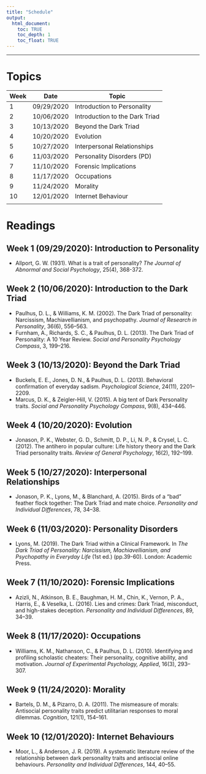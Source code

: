 ```yaml
---
title: "Schedule"
output: 
  html_document:
    toc: TRUE
    toc_depth: 1
    toc_float: TRUE
---
```


***

# Topics

| Week | Date       | Topic                              |
|------|------------|------------------------------------|
| 1    | 09/29/2020 | Introduction to Personality        |
| 2    | 10/06/2020 | Introduction to the Dark Triad     |
| 3    | 10/13/2020 | Beyond the Dark Triad              |
| 4    | 10/20/2020 | Evolution                          |
| 5    | 10/27/2020 | Interpersonal Relationships        |
| 6    | 11/03/2020 | Personality Disorders (PD)         |
| 7    | 11/10/2020 | Forensic Implications              |
| 8    | 11/17/2020 | Occupations                        |
| 9    | 11/24/2020 | Morality                           |
| 10   | 12/01/2020 | Internet Behaviour                 |
|      |            |                                    |

# Readings

## Week 1 (09/29/2020): Introduction to Personality
  * Allport, G. W. (1931). What is a trait of personality? *The Journal of Abnormal and Social Psychology*, 25(4), 368-372.
  
## Week 2 (10/06/2020): Introduction to the Dark Triad
  * Paulhus, D. L., & Williams, K. M. (2002). The Dark Triad of personality: Narcissism, Machiavellianism, and psychopathy. *Journal of Research in Personality*, 36(6), 556–563.
  * Furnham, A., Richards, S. C., & Paulhus, D. L. (2013). The Dark Triad of Personality: A 10 Year Review. *Social and Personality Psychology Compass*, 3, 199–216. 

## Week 3 (10/13/2020): Beyond the Dark Triad
  * Buckels, E. E., Jones, D. N., & Paulhus, D. L. (2013). Behavioral confirmation of everyday sadism. *Psychological Science*, 24(11), 2201–2209.
  * Marcus, D. K., & Zeigler-Hill, V. (2015). A big tent of Dark Personality traits. *Social and Personality Psychology Compass*, 9(8), 434–446.
  
## Week 4 (10/20/2020): Evolution
  * Jonason, P. K., Webster, G. D., Schmitt, D. P., Li, N. P., & Crysel, L. C. (2012). The antihero in popular culture: Life history theory and the Dark Triad personality traits. *Review of General Psychology*, 16(2), 192–199.
  
  <!-- * Jonason, P. K., Foster, J. D., Egorova, M. S., Parshikova, O., Csathó, Á., Oshio, A., & Gouveia, V. V. (2017). The Dark Triad traits from a life history perspective in six countries. *Frontiers in Psychology*, 8, 1–6. -->
  
## Week 5 (10/27/2020): Interpersonal Relationships
  * Jonason, P. K., Lyons, M., & Blanchard, A. (2015). Birds of a “bad” feather flock together: The Dark Triad and mate choice. *Personality and Individual Differences*, 78, 34–38.

<!-- * Jonason, P. K., & Schmitt, D. P. (2012). What have you done for me lately? Friendship-selection in the shadow of the dark triad traits. *Evolutionary Psychology*, 10(3), 400–421. -->
  
## Week 6 (11/03/2020): Personality Disorders
  * Lyons, M. (2019). The Dark Triad within a Clinical Framework. In *The Dark Triad of Personality: Narcissism, Machiavellianism, and Psychopathy in Everyday Life* (1st ed.) (pp.39-60). London: Academic Press.
  
## Week 7 (11/10/2020): Forensic Implications
  * Azizli, N., Atkinson, B. E., Baughman, H. M., Chin, K., Vernon, P. A., Harris, E., & Veselka, L. (2016). Lies and crimes: Dark Triad, misconduct, and high-stakes deception. *Personality and Individual Differences*, 89, 34–39.
  
  <!-- * Chabrol, H., Van Leeuwen, N., Rodgers, R., & Séjourné, N. (2009). Contributions of psychopathic, narcissistic, Machiavellian, and sadistic personality traits to juvenile delinquency. *Personality and Individual Differences*, 47(7), 734–739.  -->

## Week 8 (11/17/2020): Occupations
  <!-- * O’Boyle, Ernest H., J., Forsyth, D. R., Banks, G. C., & McDaniel, M. A. (2012). A meta-analysis of the Dark Triad and work behavior: A social exchange perspective. *Journal of Applied Psychology*, 97(3), 557–579. -->
  
  * Williams, K. M., Nathanson, C., & Paulhus, D. L. (2010). Identifying and profiling scholastic cheaters: Their personality, cognitive ability, and motivation. *Journal of Experimental Psychology, Applied*, 16(3), 293–307.

## Week 9 (11/24/2020): Morality
  * Bartels, D. M., & Pizarro, D. A. (2011). The mismeasure of morals: Antisocial personality traits predict utilitarian responses to moral dilemmas. *Cognition*, 121(1), 154–161.
  
  <!-- * Rauthmann, J. F., & Kolar, G. P. (2012). How “dark” are the Dark Triad traits? Examining the perceived darkness of narcissism, Machiavellianism, and psychopathy. *Personality and Individual Differences*, 53(7), 884–889. -->

## Week 10 (12/01/2020): Internet Behaviours

  <!-- * McCain, J. L., Borg, Z. G., Rothenberg, A. H., Churillo, K. M., Weiler, P., & Campbell, W. K. (2016). Personality and selfies: Narcissism and the Dark Triad. *Computers in Human Behavior*, 64, 126–133. -->
  
  * Moor, L., & Anderson, J. R. (2019). A systematic literature review of the relationship between dark personality traits and antisocial online behaviours. *Personality and Individual Differences*, 144, 40–55. 